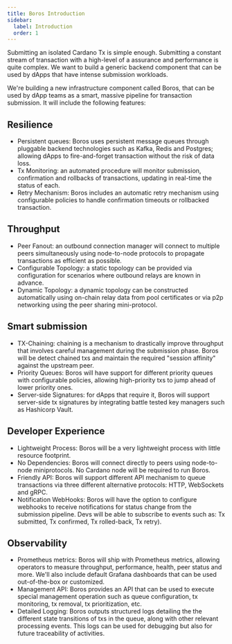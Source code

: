 ```yaml
---
title: Boros Introduction
sidebar:
  label: Introduction
  order: 1
---
```


Submitting an isolated Cardano Tx is simple enough. Submitting a constant stream of transaction with a high-level of a assurance and performance is quite complex. We want to build a generic backend component that can be used by dApps that have intense submission workloads.

We're building a new infrastructure component called Boros, that can be used by dApp teams as a smart, massive pipeline for transaction submission. It will include the following features:

## Resilience

- Persistent queues: Boros uses persistent message queues through pluggable backend technologies such as Kafka, Redis and Postgres; allowing dApps to fire-and-forget transaction without the risk of data loss.
- Tx Monitoring: an automated procedure will monitor submission, confirmation and rollbacks of transactions, updating in real-time the status of each.
- Retry Mechanism: Boros includes an automatic retry mechanism using configurable policies to handle confirmation timeouts or rollbacked transaction.

## Throughput

- Peer Fanout: an outbound connection manager will connect to multiple peers simultaneously using node-to-node protocols to propagate transactions as efficient as possible.
- Configurable Topology: a static topology can be provided via configuration for scenarios where outbound relays are known in advance.
- Dynamic Topology: a dynamic topology can be constructed automatically using on-chain relay data from pool certificates or via p2p networking using the peer sharing mini-protocol.

## Smart submission

- TX-Chaining: chaining is a mechanism to drastically improve throughput that involves careful management during the submission phase. Boros will be detect chained txs and maintain the required "session affinity" against the upstream peer.
- Priority Queues: Boros will have support for different priority queues with configurable policies, allowing high-priority txs to jump ahead of lower priority ones.
- Server-side Signatures: for dApps that require it, Boros will support server-side tx signatures by integrating battle tested key managers such as Hashicorp Vault.

## Developer Experience

- Lightweight Process: Boros will be a very lightweight process with little resource footprint.
- No Dependencies: Boros will connect directly to peers using node-to-node miniprotocols. No Cardano node will be required to run Boros.
- Friendly API: Boros will support different API mechanism to queue transactions via three different alternative protocols: HTTP, WebSockets and gRPC.
- Notification WebHooks: Boros will have the option to configure webhooks to receive notifications for status change from the submission pipeline. Devs will be able to subscribe to events such as: Tx submitted, Tx confirmed, Tx rolled-back, Tx retry).

## Observability

- Prometheus metrics: Boros will ship with Prometheus metrics, allowing operators to measure throughput, performance, health, peer status and more. We'll also include default  Grafana dashboards that can be used out-of-the-box or customized.
- Management API: Boros provides an API that can be used to execute special management operation such as queue configuration, tx monitoring, tx removal, tx prioritization, etc.
- Detailed Logging: Boros outputs structured logs detailing the the different state transitions of txs in the queue, along with other relevant processing events. This logs can be used for debugging but also for future traceability of activities.
